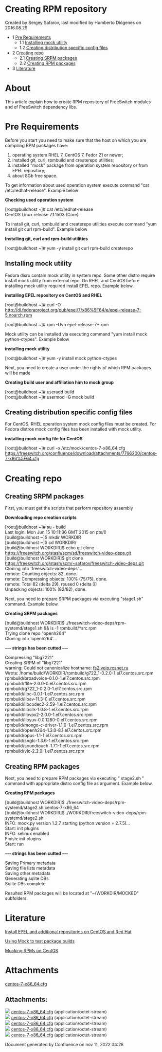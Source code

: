 
# Creating RPM repository 

 Created by  Sergey Safarov, last modified by  Humberto Diógenes on 2016.08.29

* 1 [Pre Requirements](#pre-requirements)  
   * 1.1 [Installing mock utility](#installing-mock-utility)  
   * 1.2 [Creating distribution specific config files](#creating-distribution-specific-config-files)
* 2 [Creating repo](#creating-repo)  
   * 2.1 [Creating SRPM packages](#creating-srpm-packages)  
   * 2.2 [Creating RPM packages](#creating-rpm-packages)
* 3 [Literature](#creating-repo)

# About

This article explain how to create RPM repository of FreeSwitch modules and of FreeSwitch dependency libs.

# Pre Requirements

Before you start you need to make sure that the host on which you are compiling RPM packages have:

1. operating system RHEL 7, CentOS 7, Fedor 21 or newer;
2. installed git, curl, rpmbuild and createrepo utilities;
3. installed "mock" package from operation system repository or from EPEL repository;
4. about 8Gb free space.

To get information about used operation system execute command "cat /etc/redhat-release". Example below

**Checking used operation system**

\[root@buildhost \~\]# cat /etc/redhat-release   
CentOS Linux release 7.1.1503 (Core)

To install git, curl, rpmbuild and createrepo utilities execute command "yum install git curl rpm-build". Example below

**Installing git, curl and rpm-build utilities**

\[root@buildhost \~\]# yum -y install git curl rpm-build createrepo

## Installing mock utility

Fedora disro contain mock utility in system repo. Some other distro require install mock utility from external repo. On RHEL and CentOS before installing mock utility required install EPEL repo. Example below.

**installing EPEL repository on CentOS and RHEL**

\[root@buildhost \~\]# curl -O <http://dl.fedoraproject.org/pub/epel/7/x86%5F64/e/epel-release-7-5.noarch.rpm>

\[root@buildhost \~\]# rpm -Uvh epel-release-7\*.rpm

Mock utility can be installed via executing command "yum install mock python-ctypes". Example below

**installing mock utility**

\[root@buildhost \~\]# yum -y install mock python-ctypes

Next, you need to create a user under the rights of which RPM packages will be made 

**Creating build user and affiliation him to mock group** 

\[root@buildhost \~\]# useradd build  
\[root@buildhost \~\]# usermod -G mock build

## Creating distribution specific config files

For CentOS, RHEL operation system mock config files must be created. For Fedora distros mock config files has been installed with mock utility.

**installing mock config file for CentOS**

\[root@buildhost \~\]# curl -o /etc/mock/centos-7-x86_64.cfg <https://freeswitch.org/confluence/download/attachments/7766200/centos-7-x86%5F64.cfg>

# Creating repo

## Creating SRPM packages

First, you must get the scripts that perform repository assembly

**Downloading repo creation scripts**

\[root@buildhost \~\]# su - build  
Last login: Mon Jun 15 10:11:36 GMT 2015 on pts/0  
\[build@buildhost \~\]$ mkdir WORKDIR  
\[build@buildhost \~\]$  cd WORKDIR/  
\[build@buildhost WORKDIR\]$ echo git clone <https://freeswitch.org/stash/scm/sd/freeswitch-video-deps.git>  
\[build@buildhost WORKDIR\]$ git clone <https://freeswitch.org/stash/scm/~safarov/freeswitch-video-deps.git>[ ](https://freeswitch.org/stash/scm/sd/freeswitch-video-deps.git)Cloning into 'freeswitch-video-deps'...  
remote: Counting objects: 82, done.  
remote: Compressing objects: 100% (75/75), done.  
remote: Total 82 (delta 29), reused 0 (delta 0)  
Unpacking objects: 100% (82/82), done.

Next, you need to prepare SRPM packages via executing "stage1.sh" command. Example below.

**Creating SRPM packages**

\[build@buildhost WORKDIR\]$ ./freeswitch-video-deps/rpm-systemd/stage1.sh && ls -1 rpmbuild/\*src.rpm  
Trying clone repo "openh264"  
Cloning into 'openh264'...

**\--- strings has been cutted ---**

Compressing "libg7221"  
Creating SRPM of "libg7221"  
warning: Could not canonicalize hostname: [fs2.voip.rcsnet.ru](http://fs2.voip.rcsnet.ru)   
Wrote: /home/build/WORKDIR/rpmbuild/g722\_1-0.2.0-1.el7.centos.src.rpm  
rpmbuild/broadvoice-0.1.0-1.el7.centos.src.rpm  
rpmbuild/flite-2.0.0-0.el7.centos.src.rpm  
rpmbuild/g722\_1-0.2.0-1.el7.centos.src.rpm  
rpmbuild/ilbc-0.0.1-1.el7.centos.src.rpm  
rpmbuild/libav-11.3-0.el7.centos.src.rpm  
rpmbuild/libcodec2-2.59-1.el7.centos.src.rpm  
rpmbuild/libsilk-1.0.8-1.el7.centos.src.rpm  
rpmbuild/libvpx2-2.0.0-1.el7.centos.src.rpm  
rpmbuild/libyuv-0.0.1280-0.el7.centos.src.rpm  
rpmbuild/mongo-c-driver-1.1.0-1.el7.centos.src.rpm  
rpmbuild/openh264-1.3.0-8.1.el7.centos.src.rpm  
rpmbuild/opus-1.1-1.el7.centos.src.rpm  
rpmbuild/sngtc-1.3.6-1.el7.centos.src.rpm  
rpmbuild/soundtouch-1.7.1-1.el7.centos.src.rpm  
rpmbuild/vlc-2.2.0-1.el7.centos.src.rpm

## Creating RPM packages

Next, you need to prepare RPM packages via executing " stage2.sh " command with appropriate distro config file as argument. Example below.

**Creating RPM packages**

\[build@buildhost WORKDIR\]$ ./freeswitch-video-deps/rpm-systemd/stage2.sh centos-7-x86\_64  
\[build@buildhost WORKDIR\]$ ./WORKDIR/freeswitch-video-deps/rpm-systemd/stage2.sh  
INFO: mock.py version 1.2.7 starting (python version = 2.7.5)...  
Start: init plugins  
INFO: selinux enabled  
Finish: init plugins  
Start: run

**\--- strings has been cutted ---**

Saving Primary metadata  
Saving file lists metadata  
Saving other metadata  
Generating sqlite DBs  
Sqlite DBs complete

Resulted RPM packages will be located at "\~/WORKDIR/MOCKED" subfolders.

# Literature

[Install EPEL and additional repositories on CentOS and Red Hat](http://www.rackspace.com/knowledge%5Fcenter/article/install-epel-and-additional-repositories-on-centos-and-red-hat)

[Using Mock to test package builds](https://fedoraproject.org/wiki/Using%5FMock%5Fto%5Ftest%5Fpackage%5Fbuilds)

[Mocking RPMs on CentOS](http://www.openfusion.net/linux/mocking%5Frpms)

# Attachments

[centos-7-x86\_64.cfg](/attachments/7766200/8290307.cfg)

## Attachments:

![](/images/icons/bullet_blue.gif) [centos-7-x86\_64.cfg](/attachments/7766200/8290308.cfg) (application/octet-stream)  
![](/images/icons/bullet_blue.gif) [centos-7-x86\_64.cfg](/attachments/7766200/8290309.cfg) (application/octet-stream)  
![](/images/icons/bullet_blue.gif) [centos-7-x86\_64.cfg](/attachments/7766200/8290310.cfg) (application/octet-stream)  
![](/images/icons/bullet_blue.gif) [centos-7-x86\_64.cfg](/attachments/7766200/8290311.cfg) (application/octet-stream)  
![](/images/icons/bullet_blue.gif) [centos-7-x86\_64.cfg](/attachments/7766200/8290307.cfg) (application/octet-stream)  

Document generated by Confluence on nov 11, 2022 04:28
